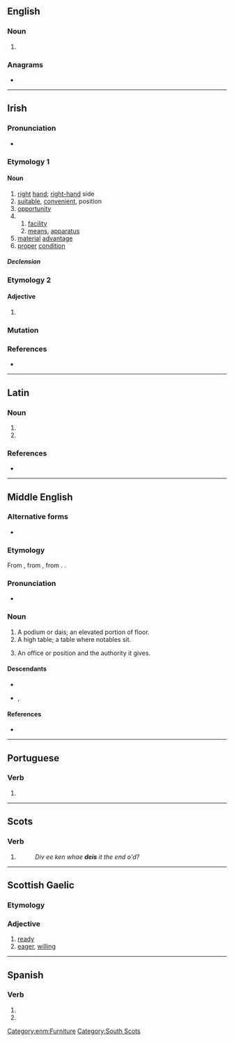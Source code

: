 ==English==

===Noun===
{{en-noun|es}}

# {{obsolete form of|dais|lang=en}}

{{Webster 1913}}

===Anagrams===
* {{anagrams|en|a=deis|-side|Desi|Dies|Eids|IDEs|IEDs|Ides|SEID|Side|desi|dies|eids|ides|side|sied}}

----

==Irish==

===Pronunciation===
* {{IPA|/ˈdʲɛʃ/|lang=ga}}

===Etymology 1===
{{rfe|lang=ga}}

====Noun====
{{ga-noun|f|deise|deiseanna}}

# [[right]] [[hand]]; [[right-hand]] side
# [[suitable]], [[convenient]], position
# [[opportunity]]
#
## [[facility]]
## [[means]], [[apparatus]]
# [[material]] [[advantage]]
# [[proper]] [[condition]]

=====Declension=====
{{ga-decl-f2|d|eis|eise|pl=eiseanna}}

===Etymology 2===

====Adjective====
{{head|ga|adjective form}}

# {{inflection of|deas||voc|and|gen|m|s|;|{{lb|ga|archaic}}|dat|f|s|gloss=right (opposite of left)|lang=ga}}

===Mutation===
{{ga-mut-cons|d|eis}}

===References===
* {{R:ga:Ó Dónaill}}

----

==Latin==

===Noun===
{{la-noun-form|deīs}}

# {{inflection of|deus||dat|p|lang=la}}
# {{inflection of|deus||abl|p|lang=la}}

===References===
* {{R:du Cange}}

----

==Middle English==

===Alternative forms===
* {{alter|enm|deys|deyse|dayes|des|dees}}

===Etymology===
From {{bor|enm|xno|deis}}, from {{der|enm|la|discus}}, from {{der|enm|grc|δίσκος}}. {{doublet|enm|disch}}.

===Pronunciation===
* {{IPA|lang=enm|/dɛi̯s/|/dɛːs/|/dɛs/|/ˈdɛi̯əs/}}

===Noun===
{{head|enm|noun}}

# A podium or dais; an elevated portion of floor.
# A high table; a table where notables sit.
# {{lb|enm|figuratively}} An office or position and the authority it gives.

====Descendants====
* {{desc|en|dais}}
* {{desc|sco|deas}}, {{l|sco|deece}}

====References====
* {{R:MED Online|entry=deis (n.)  |id=MED10912 |accessdate=2018-07-19}}

[[Category:enm:Furniture]]

----

==Portuguese==

===Verb===
{{head|pt|verb form}}

# {{pt-verb-form-of|dar}}

----

==Scots==

===Verb===
{{head|sco|verb form}}

# {{sco-third-person singular of|dei}}
#: ''Div ee ken whae '''deis''' it the end o'd?''

----

==Scottish Gaelic==

===Etymology===
{{rfe|lang=gd}}

===Adjective===
{{gd-adj}}

# [[ready]]
# [[eager]], [[willing]]

----

==Spanish==

===Verb===
{{head|es|verb form}}

# {{es-verb form of|mood=subj|tense=pres|num=p|pers=2|formal=n|ending=ar|dar}}
# {{es-verb form of|mood=imp|num=p|pers=2|formal=n|sense=-|ending=ar|dar}}

[[Category:South Scots]]